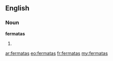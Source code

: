 ==English==

===Noun===
'''fermatas'''

# {{plural of|fermata}}

[[ar:fermatas]]
[[eo:fermatas]]
[[fr:fermatas]]
[[my:fermatas]]